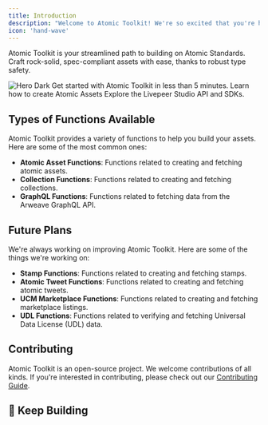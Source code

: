 ```yaml
---
title: Introduction
description: "Welcome to Atomic Toolkit! We're so excited that you're here!"
icon: 'hand-wave'
---
```


Atomic Toolkit is your streamlined path to building on Atomic Standards. Craft rock-solid, spec-compliant assets with ease, thanks to robust type safety.

<img className="" src="/images/hero-dark.svg" alt="Hero Dark" />

<CardGroup cols={2}>
    <Card title="Quickstart" href="/quickstart" icon="bolt-lightning">
        Get started with Atomic Toolkit in less than 5 minutes.
    </Card>
    <Card title="Guides" href="/guides/overview" icon="book">
        Learn how to create Atomic Assets
    </Card>
    <Card title="Types Reference" href="/types-reference/overview" icon="code">
        Explore the Livepeer Studio API and SDKs.
    </Card>
</CardGroup>

## Types of Functions Available

Atomic Toolkit provides a variety of functions to help you build your assets. Here are some of the most common ones:

-   **Atomic Asset Functions**: Functions related to creating and fetching atomic assets.
-   **Collection Functions**: Functions related to creating and fetching collections.
-   **GraphQL Functions**: Functions related to fetching data from the Arweave GraphQL API.

## Future Plans

We're always working on improving Atomic Toolkit. Here are some of the things we're working on:

-   **Stamp Functions**: Functions related to creating and fetching stamps.
-   **Atomic Tweet Functions**: Functions related to creating and fetching atomic tweets.
-   **UCM Marketplace Functions**: Functions related to creating and fetching marketplace listings.
-   **UDL Functions**: Functions related to verifying and fetching Universal Data License (UDL) data.

## Contributing

Atomic Toolkit is an open-source project. We welcome contributions of all kinds. If you're interested in contributing, please check out our [Contributing Guide](/contributing).

## 🐘 Keep Building
